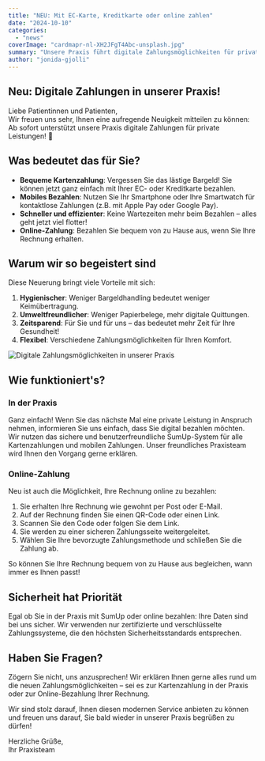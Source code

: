 ```yaml
---
title: "NEU: Mit EC-Karte, Kreditkarte oder online zahlen"
date: "2024-10-10"
categories: 
  - "news"
coverImage: "cardmapr-nl-XH2JFgT4Abc-unsplash.jpg"
summary: "Unsere Praxis führt digitale Zahlungsmöglichkeiten für private Leistungen ein. Patienten können nun bequem mit EC- oder Kreditkarte, mobil mit Smartphone oder Smartwatch, sowie online bezahlen. Dies bietet Vorteile wie Hygiene, Umweltfreundlichkeit und Zeitersparnis."
author: "jonida-gjolli"
---
```


## Neu: Digitale Zahlungen in unserer Praxis!

Liebe Patientinnen und Patienten,  
Wir freuen uns sehr, Ihnen eine aufregende Neuigkeit mitteilen zu können: Ab sofort unterstützt unsere Praxis digitale Zahlungen für private Leistungen! 🎉

## Was bedeutet das für Sie?

- **Bequeme Kartenzahlung**: Vergessen Sie das lästige Bargeld! Sie können jetzt ganz einfach mit Ihrer EC- oder Kreditkarte bezahlen.
- **Mobiles Bezahlen**: Nutzen Sie Ihr Smartphone oder Ihre Smartwatch für kontaktlose Zahlungen (z.B. mit Apple Pay oder Google Pay).
- **Schneller und effizienter**: Keine Wartezeiten mehr beim Bezahlen – alles geht jetzt viel flotter!
- **Online-Zahlung**: Bezahlen Sie bequem von zu Hause aus, wenn Sie Ihre Rechnung erhalten.

## Warum wir so begeistert sind

Diese Neuerung bringt viele Vorteile mit sich:

1. **Hygienischer**: Weniger Bargeldhandling bedeutet weniger Keimübertragung.
2. **Umweltfreundlicher**: Weniger Papierbelege, mehr digitale Quittungen.
3. **Zeitsparend**: Für Sie und für uns – das bedeutet mehr Zeit für Ihre Gesundheit!
4. **Flexibel**: Verschiedene Zahlungsmöglichkeiten für Ihren Komfort.

![Digitale Zahlungsmöglichkeiten in unserer Praxis](/images/blog-images/Air_-_3G__IE_license_.svg)


## Wie funktioniert's?

### In der Praxis
Ganz einfach! Wenn Sie das nächste Mal eine private Leistung in Anspruch nehmen, informieren Sie uns einfach, dass Sie digital bezahlen möchten. Wir nutzen das sichere und benutzerfreundliche SumUp-System für alle Kartenzahlungen und mobilen Zahlungen. Unser freundliches Praxisteam wird Ihnen den Vorgang gerne erklären.

### Online-Zahlung
Neu ist auch die Möglichkeit, Ihre Rechnung online zu bezahlen:

1. Sie erhalten Ihre Rechnung wie gewohnt per Post oder E-Mail.
2. Auf der Rechnung finden Sie einen QR-Code oder einen Link.
3. Scannen Sie den Code oder folgen Sie dem Link.
4. Sie werden zu einer sicheren Zahlungsseite weitergeleitet.
5. Wählen Sie Ihre bevorzugte Zahlungsmethode und schließen Sie die Zahlung ab.

So können Sie Ihre Rechnung bequem von zu Hause aus begleichen, wann immer es Ihnen passt!

## Sicherheit hat Priorität

Egal ob Sie in der Praxis mit SumUp oder online bezahlen: Ihre Daten sind bei uns sicher. Wir verwenden nur zertifizierte und verschlüsselte Zahlungssysteme, die den höchsten Sicherheitsstandards entsprechen.

## Haben Sie Fragen?

Zögern Sie nicht, uns anzusprechen! Wir erklären Ihnen gerne alles rund um die neuen Zahlungsmöglichkeiten – sei es zur Kartenzahlung in der Praxis oder zur Online-Bezahlung Ihrer Rechnung.

Wir sind stolz darauf, Ihnen diesen modernen Service anbieten zu können und freuen uns darauf, Sie bald wieder in unserer Praxis begrüßen zu dürfen!

Herzliche Grüße,  
Ihr Praxisteam